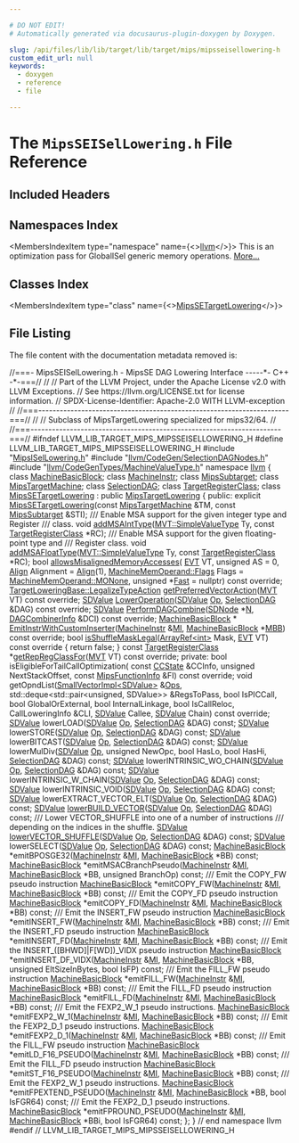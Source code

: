 ```yaml
---

# DO NOT EDIT!
# Automatically generated via docusaurus-plugin-doxygen by Doxygen.

slug: /api/files/lib/lib/target/lib/target/mips/mipsseisellowering-h
custom_edit_url: null
keywords:
  - doxygen
  - reference
  - file

---
```





# The `MipsSEISelLowering.h` File Reference

<DoxygenPage pluginConfig={pluginConfig}>



## Included Headers

<IncludesList>
<IncludesListItem
  filePath="MipsISelLowering.h"
  permalink="/docs/api/files/lib/lib/target/lib/target/mips/mipsisellowering-h"
  isLocal="true" />
<IncludesListItem
  filePath="llvm/CodeGen/SelectionDAGNodes.h"
  permalink="/docs/api/files/include/include/llvm/include/llvm/codegen/selectiondagnodes-h"
  isLocal="true" />
<IncludesListItem
  filePath="llvm/CodeGenTypes/MachineValueType.h"
  permalink="/docs/api/files/include/include/llvm/include/llvm/codegentypes/machinevaluetype-h"
  isLocal="true" />
</IncludesList>

## Namespaces Index

<MembersIndex>

<MembersIndexItem
  type="namespace"
  name={<><a href="/docs/api/namespaces/llvm">llvm</a></>}>
This is an optimization pass for GlobalISel generic memory operations. <a href="/docs/api/namespaces/llvm/#details">More...</a>
</MembersIndexItem>

</MembersIndex>

## Classes Index

<MembersIndex>

<MembersIndexItem
  type="class"
  name={<><a href="/docs/api/classes/llvm/mipssetargetlowering">MipsSETargetLowering</a></>}>
</MembersIndexItem>

</MembersIndex>


## File Listing

The file content with the documentation metadata removed is:

<ProgramListing>

<Link id="l00001" /><CodeLine lineNumber="1"><Highlight kind="comment">//===- MipsSEISelLowering.h - MipsSE DAG Lowering Interface -----&#42;- C++ -&#42;-===//</Highlight><Highlight kind="normal"></Highlight></CodeLine>
<Link id="l00002" /><CodeLine lineNumber="2"><Highlight kind="normal"></Highlight><Highlight kind="comment">//</Highlight><Highlight kind="normal"></Highlight></CodeLine>
<Link id="l00003" /><CodeLine lineNumber="3"><Highlight kind="normal"></Highlight><Highlight kind="comment">// Part of the LLVM Project, under the Apache License v2.0 with LLVM Exceptions.</Highlight><Highlight kind="normal"></Highlight></CodeLine>
<Link id="l00004" /><CodeLine lineNumber="4"><Highlight kind="normal"></Highlight><Highlight kind="comment">// See https://llvm.org/LICENSE.txt for license information.</Highlight><Highlight kind="normal"></Highlight></CodeLine>
<Link id="l00005" /><CodeLine lineNumber="5"><Highlight kind="normal"></Highlight><Highlight kind="comment">// SPDX-License-Identifier: Apache-2.0 WITH LLVM-exception</Highlight><Highlight kind="normal"></Highlight></CodeLine>
<Link id="l00006" /><CodeLine lineNumber="6"><Highlight kind="normal"></Highlight><Highlight kind="comment">//</Highlight><Highlight kind="normal"></Highlight></CodeLine>
<Link id="l00007" /><CodeLine lineNumber="7"><Highlight kind="normal"></Highlight><Highlight kind="comment">//===----------------------------------------------------------------------===//</Highlight><Highlight kind="normal"></Highlight></CodeLine>
<Link id="l00008" /><CodeLine lineNumber="8"><Highlight kind="normal"></Highlight><Highlight kind="comment">//</Highlight><Highlight kind="normal"></Highlight></CodeLine>
<Link id="l00009" /><CodeLine lineNumber="9"><Highlight kind="normal"></Highlight><Highlight kind="comment">// Subclass of MipsTargetLowering specialized for mips32/64.</Highlight><Highlight kind="normal"></Highlight></CodeLine>
<Link id="l00010" /><CodeLine lineNumber="10"><Highlight kind="normal"></Highlight><Highlight kind="comment">//</Highlight><Highlight kind="normal"></Highlight></CodeLine>
<Link id="l00011" /><CodeLine lineNumber="11"><Highlight kind="normal"></Highlight><Highlight kind="comment">//===----------------------------------------------------------------------===//</Highlight><Highlight kind="normal"></Highlight></CodeLine>
<Link id="l00012" /><CodeLine lineNumber="12"><Highlight kind="normal"></Highlight></CodeLine>
<Link id="l00013" /><CodeLine lineNumber="13"><Highlight kind="normal"></Highlight><Highlight kind="preprocessor">#ifndef LLVM&#95;LIB&#95;TARGET&#95;MIPS&#95;MIPSSEISELLOWERING&#95;H</Highlight><Highlight kind="normal"></Highlight></CodeLine>
<Link id="l00014" /><CodeLine lineNumber="14"><Highlight kind="normal"></Highlight><Highlight kind="preprocessor">#define LLVM&#95;LIB&#95;TARGET&#95;MIPS&#95;MIPSSEISELLOWERING&#95;H</Highlight><Highlight kind="normal"></Highlight></CodeLine>
<Link id="l00015" /><CodeLine lineNumber="15"><Highlight kind="normal"></Highlight></CodeLine>
<Link id="l00016" /><CodeLine lineNumber="16"><Highlight kind="normal"></Highlight><Highlight kind="preprocessor">#include &quot;<a href="/docs/api/files/lib/lib/target/lib/target/mips/mipsisellowering-h">MipsISelLowering.h</a>&quot;</Highlight><Highlight kind="normal"></Highlight></CodeLine>
<Link id="l00017" /><CodeLine lineNumber="17"><Highlight kind="normal"></Highlight><Highlight kind="preprocessor">#include &quot;<a href="/docs/api/files/include/include/llvm/include/llvm/codegen/selectiondagnodes-h">llvm/CodeGen/SelectionDAGNodes.h</a>&quot;</Highlight><Highlight kind="normal"></Highlight></CodeLine>
<Link id="l00018" /><CodeLine lineNumber="18"><Highlight kind="normal"></Highlight><Highlight kind="preprocessor">#include &quot;<a href="/docs/api/files/include/include/llvm/include/llvm/codegentypes/machinevaluetype-h">llvm/CodeGenTypes/MachineValueType.h</a>&quot;</Highlight><Highlight kind="normal"></Highlight></CodeLine>
<Link id="l00019" /><CodeLine lineNumber="19"><Highlight kind="normal"></Highlight></CodeLine>
<Link id="l00020" /><CodeLine lineNumber="20"><Highlight kind="normal"></Highlight><Highlight kind="keyword">namespace </Highlight><Highlight kind="normal"><a href="/docs/api/namespaces/llvm">llvm</a> &#123;</Highlight></CodeLine>
<Link id="l00021" /><CodeLine lineNumber="21"><Highlight kind="normal"></Highlight></CodeLine>
<Link id="l00022" /><CodeLine lineNumber="22"><Highlight kind="normal"></Highlight><Highlight kind="keyword">class </Highlight><Highlight kind="normal"><a href="/docs/api/classes/llvm/machinebasicblock">MachineBasicBlock</a>;</Highlight></CodeLine>
<Link id="l00023" /><CodeLine lineNumber="23"><Highlight kind="normal"></Highlight><Highlight kind="keyword">class </Highlight><Highlight kind="normal"><a href="/docs/api/classes/llvm/machineinstr">MachineInstr</a>;</Highlight></CodeLine>
<Link id="l00024" /><CodeLine lineNumber="24"><Highlight kind="normal"></Highlight><Highlight kind="keyword">class </Highlight><Highlight kind="normal"><a href="/docs/api/classes/llvm/mipssubtarget">MipsSubtarget</a>;</Highlight></CodeLine>
<Link id="l00025" /><CodeLine lineNumber="25"><Highlight kind="normal"></Highlight><Highlight kind="keyword">class </Highlight><Highlight kind="normal"><a href="/docs/api/classes/llvm/mipstargetmachine">MipsTargetMachine</a>;</Highlight></CodeLine>
<Link id="l00026" /><CodeLine lineNumber="26"><Highlight kind="normal"></Highlight><Highlight kind="keyword">class </Highlight><Highlight kind="normal"><a href="/docs/api/classes/llvm/selectiondag">SelectionDAG</a>;</Highlight></CodeLine>
<Link id="l00027" /><CodeLine lineNumber="27"><Highlight kind="normal"></Highlight><Highlight kind="keyword">class </Highlight><Highlight kind="normal"><a href="/docs/api/classes/llvm/targetregisterclass">TargetRegisterClass</a>;</Highlight></CodeLine>
<Link id="l00028" /><CodeLine lineNumber="28"><Highlight kind="normal"></Highlight></CodeLine>
<Link id="l00029" /><CodeLine lineNumber="29" lineLink="/docs/api/classes/llvm/mipssetargetlowering"><Highlight kind="normal">  </Highlight><Highlight kind="keyword">class </Highlight><Highlight kind="normal"><a href="/docs/api/classes/llvm/mipssetargetlowering/#ae4a45998b3e29ffba3a1281d59f5fd44">MipsSETargetLowering</a> : </Highlight><Highlight kind="keyword">public</Highlight><Highlight kind="normal"> <a href="/docs/api/classes/llvm/mipstargetlowering/#a4baae7363a2379cc1714f47c6f0404aa">MipsTargetLowering</a>  &#123;</Highlight></CodeLine>
<Link id="l00030" /><CodeLine lineNumber="30"><Highlight kind="normal">  </Highlight><Highlight kind="keyword">public</Highlight><Highlight kind="normal">:</Highlight></CodeLine>
<Link id="l00031" /><CodeLine lineNumber="31"><Highlight kind="normal">    </Highlight><Highlight kind="keyword">explicit</Highlight><Highlight kind="normal"> <a href="/docs/api/classes/llvm/mipssetargetlowering/#ae4a45998b3e29ffba3a1281d59f5fd44">MipsSETargetLowering</a>(</Highlight><Highlight kind="keyword">const</Highlight><Highlight kind="normal"> <a href="/docs/api/classes/llvm/mipstargetmachine">MipsTargetMachine</a> &amp;TM,</Highlight></CodeLine>
<Link id="l00032" /><CodeLine lineNumber="32"><Highlight kind="normal">                                  </Highlight><Highlight kind="keyword">const</Highlight><Highlight kind="normal"> <a href="/docs/api/classes/llvm/mipssubtarget">MipsSubtarget</a> &amp;STI);</Highlight></CodeLine>
<Link id="l00033" /><CodeLine lineNumber="33"><Highlight kind="normal"></Highlight><Highlight kind="comment"></Highlight></CodeLine>
<Link id="l00034" /><CodeLine lineNumber="34"><Highlight kind="comment">    /// Enable MSA support for the given integer type and Register</Highlight></CodeLine>
<Link id="l00035" /><CodeLine lineNumber="35"><Highlight kind="comment">    /// class.</Highlight><Highlight kind="normal"></Highlight></CodeLine>
<Link id="l00036" /><CodeLine lineNumber="36"><Highlight kind="normal">    </Highlight><Highlight kind="keywordtype">void</Highlight><Highlight kind="normal"> <a href="/docs/api/classes/llvm/mipssetargetlowering/#a5ba3eb88ab4bdfd93254ac0409c8a670">addMSAIntType</a>(<a href="/docs/api/classes/llvm/mvt/#a184043a6ab3a9922618b34117003e64d">MVT::SimpleValueType</a> Ty, </Highlight><Highlight kind="keyword">const</Highlight><Highlight kind="normal"> <a href="/docs/api/classes/llvm/targetregisterclass">TargetRegisterClass</a> &#42;RC);</Highlight></CodeLine>
<Link id="l00037" /><CodeLine lineNumber="37"><Highlight kind="normal"></Highlight><Highlight kind="comment"></Highlight></CodeLine>
<Link id="l00038" /><CodeLine lineNumber="38"><Highlight kind="comment">    /// Enable MSA support for the given floating-point type and</Highlight></CodeLine>
<Link id="l00039" /><CodeLine lineNumber="39"><Highlight kind="comment">    /// Register class.</Highlight><Highlight kind="normal"></Highlight></CodeLine>
<Link id="l00040" /><CodeLine lineNumber="40"><Highlight kind="normal">    </Highlight><Highlight kind="keywordtype">void</Highlight><Highlight kind="normal"> <a href="/docs/api/classes/llvm/mipssetargetlowering/#a55f86d5b3a2b0199ffc49673883415a0">addMSAFloatType</a>(<a href="/docs/api/classes/llvm/mvt/#a184043a6ab3a9922618b34117003e64d">MVT::SimpleValueType</a> Ty,</Highlight></CodeLine>
<Link id="l00041" /><CodeLine lineNumber="41"><Highlight kind="normal">                         </Highlight><Highlight kind="keyword">const</Highlight><Highlight kind="normal"> <a href="/docs/api/classes/llvm/targetregisterclass">TargetRegisterClass</a> &#42;RC);</Highlight></CodeLine>
<Link id="l00042" /><CodeLine lineNumber="42"><Highlight kind="normal"></Highlight></CodeLine>
<Link id="l00043" /><CodeLine lineNumber="43"><Highlight kind="normal">    </Highlight><Highlight kind="keywordtype">bool</Highlight><Highlight kind="normal"> <a href="/docs/api/classes/llvm/mipssetargetlowering/#abe5fd0b5b59ac087ea3e1d91a4602766">allowsMisalignedMemoryAccesses</a>(</Highlight></CodeLine>
<Link id="l00044" /><CodeLine lineNumber="44"><Highlight kind="normal">        <a href="/docs/api/structs/llvm/evt">EVT</a> VT, </Highlight><Highlight kind="keywordtype">unsigned</Highlight><Highlight kind="normal"> AS = 0, <a href="/docs/api/structs/llvm/align">Align</a> Alignment = <a href="/docs/api/structs/llvm/align">Align</a>(1),</Highlight></CodeLine>
<Link id="l00045" /><CodeLine lineNumber="45"><Highlight kind="normal">        <a href="/docs/api/classes/llvm/machinememoperand/#aaa2020e47e35179234b9ea27d555b2dd">MachineMemOperand::Flags</a> Flags = <a href="/docs/api/classes/llvm/machinememoperand/#aaa2020e47e35179234b9ea27d555b2ddac2989bebe46c9b9fcb7a92e5ade8dde6">MachineMemOperand::MONone</a>,</Highlight></CodeLine>
<Link id="l00046" /><CodeLine lineNumber="46"><Highlight kind="normal">        </Highlight><Highlight kind="keywordtype">unsigned</Highlight><Highlight kind="normal"> &#42;<a href="/docs/api/namespaces/llvm/callingconv/#ac6aa1387c4375260e2468eb5a77fdb4cabc8e2ee40a84687a9e12fd08784b87ba">Fast</a> = </Highlight><Highlight kind="keyword">nullptr</Highlight><Highlight kind="normal">) </Highlight><Highlight kind="keyword">const override</Highlight><Highlight kind="normal">;</Highlight></CodeLine>
<Link id="l00047" /><CodeLine lineNumber="47"><Highlight kind="normal"></Highlight></CodeLine>
<Link id="l00048" /><CodeLine lineNumber="48"><Highlight kind="normal">    <a href="/docs/api/classes/llvm/targetloweringbase/#a35dc101b509721ffbfb58aba316de681">TargetLoweringBase::LegalizeTypeAction</a></Highlight></CodeLine>
<Link id="l00049" /><CodeLine lineNumber="49"><Highlight kind="normal">    <a href="/docs/api/classes/llvm/mipssetargetlowering/#a2768a2917e9623212c20ea1a2888b69d">getPreferredVectorAction</a>(<a href="/docs/api/classes/llvm/mvt">MVT</a> VT) </Highlight><Highlight kind="keyword">const override</Highlight><Highlight kind="normal">;</Highlight></CodeLine>
<Link id="l00050" /><CodeLine lineNumber="50"><Highlight kind="normal"></Highlight></CodeLine>
<Link id="l00051" /><CodeLine lineNumber="51"><Highlight kind="normal">    <a href="/docs/api/classes/llvm/sdvalue">SDValue</a> <a href="/docs/api/classes/llvm/mipssetargetlowering/#acd35968c6214497c6865b65b151a2e5b">LowerOperation</a>(<a href="/docs/api/classes/llvm/sdvalue">SDValue</a> <a href="/docs/api/namespaces/llvm/#ab471937b9a227e70c7fe8bd9604014d6">Op</a>, <a href="/docs/api/classes/llvm/selectiondag">SelectionDAG</a> &amp;DAG) </Highlight><Highlight kind="keyword">const override</Highlight><Highlight kind="normal">;</Highlight></CodeLine>
<Link id="l00052" /><CodeLine lineNumber="52"><Highlight kind="normal"></Highlight></CodeLine>
<Link id="l00053" /><CodeLine lineNumber="53"><Highlight kind="normal">    <a href="/docs/api/classes/llvm/sdvalue">SDValue</a> <a href="/docs/api/classes/llvm/mipssetargetlowering/#a23c69653370af251e721680e01303967">PerformDAGCombine</a>(<a href="/docs/api/classes/llvm/sdnode">SDNode</a> &#42;<a href="/docs/api/files/lib/lib/support/regcomp-c/#a0240ac851181b84ac374872dc5434ee4">N</a>, <a href="/docs/api/structs/llvm/targetlowering/dagcombinerinfo">DAGCombinerInfo</a> &amp;DCI) </Highlight><Highlight kind="keyword">const override</Highlight><Highlight kind="normal">;</Highlight></CodeLine>
<Link id="l00054" /><CodeLine lineNumber="54"><Highlight kind="normal"></Highlight></CodeLine>
<Link id="l00055" /><CodeLine lineNumber="55"><Highlight kind="normal">    <a href="/docs/api/classes/llvm/machinebasicblock">MachineBasicBlock</a> &#42;</Highlight></CodeLine>
<Link id="l00056" /><CodeLine lineNumber="56"><Highlight kind="normal">    <a href="/docs/api/classes/llvm/mipssetargetlowering/#a9c7cbca89501bcb4073c6f41f38afeeb">EmitInstrWithCustomInserter</a>(<a href="/docs/api/classes/llvm/machineinstr">MachineInstr</a> &amp;<a href="/docs/api/files/lib/lib/codegen/lib/codegen/globalisel/irtranslator-cpp/#abe44dfdea65b4f7e11e0a608ab708b76">MI</a>,</Highlight></CodeLine>
<Link id="l00057" /><CodeLine lineNumber="57"><Highlight kind="normal">                                <a href="/docs/api/classes/llvm/machinebasicblock">MachineBasicBlock</a> &#42;<a href="/docs/api/files/lib/lib/target/lib/target/arm/armslshardening-cpp/#a5958512eae2979bd2eb383977996a600">MBB</a>) </Highlight><Highlight kind="keyword">const override</Highlight><Highlight kind="normal">;</Highlight></CodeLine>
<Link id="l00058" /><CodeLine lineNumber="58"><Highlight kind="normal"></Highlight></CodeLine>
<Link id="l00059" /><CodeLine lineNumber="59" lineLink="/docs/api/classes/llvm/mipssetargetlowering/#a314432b55c10c8257c3135291a39f2f4"><Highlight kind="normal">    </Highlight><Highlight kind="keywordtype">bool</Highlight><Highlight kind="normal"> <a href="/docs/api/classes/llvm/mipssetargetlowering/#a314432b55c10c8257c3135291a39f2f4">isShuffleMaskLegal</a>(<a href="/docs/api/classes/llvm/arrayref">ArrayRef&lt;int&gt;</a> Mask, <a href="/docs/api/structs/llvm/evt">EVT</a> VT)</Highlight><Highlight kind="keyword"> const override </Highlight><Highlight kind="normal">&#123;</Highlight></CodeLine>
<Link id="l00060" /><CodeLine lineNumber="60"><Highlight kind="normal">      </Highlight><Highlight kind="keywordflow">return</Highlight><Highlight kind="normal"> </Highlight><Highlight kind="keyword">false</Highlight><Highlight kind="normal">;</Highlight></CodeLine>
<Link id="l00061" /><CodeLine lineNumber="61"><Highlight kind="normal">    &#125;</Highlight></CodeLine>
<Link id="l00062" /><CodeLine lineNumber="62"><Highlight kind="normal"></Highlight></CodeLine>
<Link id="l00063" /><CodeLine lineNumber="63"><Highlight kind="normal">    </Highlight><Highlight kind="keyword">const</Highlight><Highlight kind="normal"> <a href="/docs/api/classes/llvm/targetregisterclass">TargetRegisterClass</a> &#42;<a href="/docs/api/classes/llvm/mipssetargetlowering/#ab172c1a0e52cc32af5d786bcafa276b9">getRepRegClassFor</a>(<a href="/docs/api/classes/llvm/mvt">MVT</a> VT) </Highlight><Highlight kind="keyword">const override</Highlight><Highlight kind="normal">;</Highlight></CodeLine>
<Link id="l00064" /><CodeLine lineNumber="64"><Highlight kind="normal"></Highlight></CodeLine>
<Link id="l00065" /><CodeLine lineNumber="65"><Highlight kind="normal">  </Highlight><Highlight kind="keyword">private</Highlight><Highlight kind="normal">:</Highlight></CodeLine>
<Link id="l00066" /><CodeLine lineNumber="66"><Highlight kind="normal">    </Highlight><Highlight kind="keywordtype">bool</Highlight><Highlight kind="normal"> isEligibleForTailCallOptimization(</Highlight></CodeLine>
<Link id="l00067" /><CodeLine lineNumber="67"><Highlight kind="normal">        </Highlight><Highlight kind="keyword">const</Highlight><Highlight kind="normal"> <a href="/docs/api/classes/llvm/ccstate">CCState</a> &amp;CCInfo, </Highlight><Highlight kind="keywordtype">unsigned</Highlight><Highlight kind="normal"> NextStackOffset,</Highlight></CodeLine>
<Link id="l00068" /><CodeLine lineNumber="68"><Highlight kind="normal">        </Highlight><Highlight kind="keyword">const</Highlight><Highlight kind="normal"> <a href="/docs/api/classes/llvm/mipsfunctioninfo">MipsFunctionInfo</a> &amp;FI) </Highlight><Highlight kind="keyword">const override</Highlight><Highlight kind="normal">;</Highlight></CodeLine>
<Link id="l00069" /><CodeLine lineNumber="69"><Highlight kind="normal"></Highlight></CodeLine>
<Link id="l00070" /><CodeLine lineNumber="70"><Highlight kind="normal">    </Highlight><Highlight kind="keywordtype">void</Highlight><Highlight kind="normal"></Highlight></CodeLine>
<Link id="l00071" /><CodeLine lineNumber="71"><Highlight kind="normal">    getOpndList(<a href="/docs/api/classes/llvm/smallvectorimpl">SmallVectorImpl&lt;SDValue&gt;</a> &amp;<a href="/docs/api/files/include/include/llvm/include/llvm/demangle/itaniumdemangle-h/#a926d7ce2143863b7a2afda0fca4d2b65">Ops</a>,</Highlight></CodeLine>
<Link id="l00072" /><CodeLine lineNumber="72"><Highlight kind="normal">                std::deque&lt;std::pair&lt;unsigned, SDValue&gt;&gt; &amp;RegsToPass,</Highlight></CodeLine>
<Link id="l00073" /><CodeLine lineNumber="73"><Highlight kind="normal">                </Highlight><Highlight kind="keywordtype">bool</Highlight><Highlight kind="normal"> IsPICCall, </Highlight><Highlight kind="keywordtype">bool</Highlight><Highlight kind="normal"> GlobalOrExternal, </Highlight><Highlight kind="keywordtype">bool</Highlight><Highlight kind="normal"> InternalLinkage,</Highlight></CodeLine>
<Link id="l00074" /><CodeLine lineNumber="74"><Highlight kind="normal">                </Highlight><Highlight kind="keywordtype">bool</Highlight><Highlight kind="normal"> IsCallReloc, CallLoweringInfo &amp;CLI, <a href="/docs/api/classes/llvm/sdvalue">SDValue</a> Callee,</Highlight></CodeLine>
<Link id="l00075" /><CodeLine lineNumber="75"><Highlight kind="normal">                <a href="/docs/api/classes/llvm/sdvalue">SDValue</a> Chain) </Highlight><Highlight kind="keyword">const override</Highlight><Highlight kind="normal">;</Highlight></CodeLine>
<Link id="l00076" /><CodeLine lineNumber="76"><Highlight kind="normal"></Highlight></CodeLine>
<Link id="l00077" /><CodeLine lineNumber="77"><Highlight kind="normal">    <a href="/docs/api/classes/llvm/sdvalue">SDValue</a> lowerLOAD(<a href="/docs/api/classes/llvm/sdvalue">SDValue</a> <a href="/docs/api/namespaces/llvm/#ab471937b9a227e70c7fe8bd9604014d6">Op</a>, <a href="/docs/api/classes/llvm/selectiondag">SelectionDAG</a> &amp;DAG) </Highlight><Highlight kind="keyword">const</Highlight><Highlight kind="normal">;</Highlight></CodeLine>
<Link id="l00078" /><CodeLine lineNumber="78"><Highlight kind="normal">    <a href="/docs/api/classes/llvm/sdvalue">SDValue</a> lowerSTORE(<a href="/docs/api/classes/llvm/sdvalue">SDValue</a> <a href="/docs/api/namespaces/llvm/#ab471937b9a227e70c7fe8bd9604014d6">Op</a>, <a href="/docs/api/classes/llvm/selectiondag">SelectionDAG</a> &amp;DAG) </Highlight><Highlight kind="keyword">const</Highlight><Highlight kind="normal">;</Highlight></CodeLine>
<Link id="l00079" /><CodeLine lineNumber="79"><Highlight kind="normal">    <a href="/docs/api/classes/llvm/sdvalue">SDValue</a> lowerBITCAST(<a href="/docs/api/classes/llvm/sdvalue">SDValue</a> <a href="/docs/api/namespaces/llvm/#ab471937b9a227e70c7fe8bd9604014d6">Op</a>, <a href="/docs/api/classes/llvm/selectiondag">SelectionDAG</a> &amp;DAG) </Highlight><Highlight kind="keyword">const</Highlight><Highlight kind="normal">;</Highlight></CodeLine>
<Link id="l00080" /><CodeLine lineNumber="80"><Highlight kind="normal"></Highlight></CodeLine>
<Link id="l00081" /><CodeLine lineNumber="81"><Highlight kind="normal">    <a href="/docs/api/classes/llvm/sdvalue">SDValue</a> lowerMulDiv(<a href="/docs/api/classes/llvm/sdvalue">SDValue</a> <a href="/docs/api/namespaces/llvm/#ab471937b9a227e70c7fe8bd9604014d6">Op</a>, </Highlight><Highlight kind="keywordtype">unsigned</Highlight><Highlight kind="normal"> NewOpc, </Highlight><Highlight kind="keywordtype">bool</Highlight><Highlight kind="normal"> HasLo, </Highlight><Highlight kind="keywordtype">bool</Highlight><Highlight kind="normal"> HasHi,</Highlight></CodeLine>
<Link id="l00082" /><CodeLine lineNumber="82"><Highlight kind="normal">                        <a href="/docs/api/classes/llvm/selectiondag">SelectionDAG</a> &amp;DAG) </Highlight><Highlight kind="keyword">const</Highlight><Highlight kind="normal">;</Highlight></CodeLine>
<Link id="l00083" /><CodeLine lineNumber="83"><Highlight kind="normal"></Highlight></CodeLine>
<Link id="l00084" /><CodeLine lineNumber="84"><Highlight kind="normal">    <a href="/docs/api/classes/llvm/sdvalue">SDValue</a> lowerINTRINSIC&#95;WO&#95;CHAIN(<a href="/docs/api/classes/llvm/sdvalue">SDValue</a> <a href="/docs/api/namespaces/llvm/#ab471937b9a227e70c7fe8bd9604014d6">Op</a>, <a href="/docs/api/classes/llvm/selectiondag">SelectionDAG</a> &amp;DAG) </Highlight><Highlight kind="keyword">const</Highlight><Highlight kind="normal">;</Highlight></CodeLine>
<Link id="l00085" /><CodeLine lineNumber="85"><Highlight kind="normal">    <a href="/docs/api/classes/llvm/sdvalue">SDValue</a> lowerINTRINSIC&#95;W&#95;CHAIN(<a href="/docs/api/classes/llvm/sdvalue">SDValue</a> <a href="/docs/api/namespaces/llvm/#ab471937b9a227e70c7fe8bd9604014d6">Op</a>, <a href="/docs/api/classes/llvm/selectiondag">SelectionDAG</a> &amp;DAG) </Highlight><Highlight kind="keyword">const</Highlight><Highlight kind="normal">;</Highlight></CodeLine>
<Link id="l00086" /><CodeLine lineNumber="86"><Highlight kind="normal">    <a href="/docs/api/classes/llvm/sdvalue">SDValue</a> lowerINTRINSIC&#95;VOID(<a href="/docs/api/classes/llvm/sdvalue">SDValue</a> <a href="/docs/api/namespaces/llvm/#ab471937b9a227e70c7fe8bd9604014d6">Op</a>, <a href="/docs/api/classes/llvm/selectiondag">SelectionDAG</a> &amp;DAG) </Highlight><Highlight kind="keyword">const</Highlight><Highlight kind="normal">;</Highlight></CodeLine>
<Link id="l00087" /><CodeLine lineNumber="87"><Highlight kind="normal">    <a href="/docs/api/classes/llvm/sdvalue">SDValue</a> lowerEXTRACT&#95;VECTOR&#95;ELT(<a href="/docs/api/classes/llvm/sdvalue">SDValue</a> <a href="/docs/api/namespaces/llvm/#ab471937b9a227e70c7fe8bd9604014d6">Op</a>, <a href="/docs/api/classes/llvm/selectiondag">SelectionDAG</a> &amp;DAG) </Highlight><Highlight kind="keyword">const</Highlight><Highlight kind="normal">;</Highlight></CodeLine>
<Link id="l00088" /><CodeLine lineNumber="88"><Highlight kind="normal">    <a href="/docs/api/classes/llvm/sdvalue">SDValue</a> <a href="/docs/api/files/lib/lib/target/lib/target/riscv/riscvisellowering-cpp/#abce17120537283b4104f8e1a7cad02a2">lowerBUILD&#95;VECTOR</a>(<a href="/docs/api/classes/llvm/sdvalue">SDValue</a> <a href="/docs/api/namespaces/llvm/#ab471937b9a227e70c7fe8bd9604014d6">Op</a>, <a href="/docs/api/classes/llvm/selectiondag">SelectionDAG</a> &amp;DAG) </Highlight><Highlight kind="keyword">const</Highlight><Highlight kind="normal">;</Highlight><Highlight kind="comment"></Highlight></CodeLine>
<Link id="l00089" /><CodeLine lineNumber="89"><Highlight kind="comment">    /// Lower VECTOR&#95;SHUFFLE into one of a number of instructions</Highlight></CodeLine>
<Link id="l00090" /><CodeLine lineNumber="90"><Highlight kind="comment">    /// depending on the indices in the shuffle.</Highlight><Highlight kind="normal"></Highlight></CodeLine>
<Link id="l00091" /><CodeLine lineNumber="91"><Highlight kind="normal">    <a href="/docs/api/classes/llvm/sdvalue">SDValue</a> <a href="/docs/api/files/lib/lib/target/lib/target/riscv/riscvisellowering-cpp/#a04b59de220180462277a0d8d7f146b0e">lowerVECTOR&#95;SHUFFLE</a>(<a href="/docs/api/classes/llvm/sdvalue">SDValue</a> <a href="/docs/api/namespaces/llvm/#ab471937b9a227e70c7fe8bd9604014d6">Op</a>, <a href="/docs/api/classes/llvm/selectiondag">SelectionDAG</a> &amp;DAG) </Highlight><Highlight kind="keyword">const</Highlight><Highlight kind="normal">;</Highlight></CodeLine>
<Link id="l00092" /><CodeLine lineNumber="92"><Highlight kind="normal">    <a href="/docs/api/classes/llvm/sdvalue">SDValue</a> lowerSELECT(<a href="/docs/api/classes/llvm/sdvalue">SDValue</a> <a href="/docs/api/namespaces/llvm/#ab471937b9a227e70c7fe8bd9604014d6">Op</a>, <a href="/docs/api/classes/llvm/selectiondag">SelectionDAG</a> &amp;DAG) </Highlight><Highlight kind="keyword">const</Highlight><Highlight kind="normal">;</Highlight></CodeLine>
<Link id="l00093" /><CodeLine lineNumber="93"><Highlight kind="normal"></Highlight></CodeLine>
<Link id="l00094" /><CodeLine lineNumber="94"><Highlight kind="normal">    <a href="/docs/api/classes/llvm/machinebasicblock">MachineBasicBlock</a> &#42;emitBPOSGE32(<a href="/docs/api/classes/llvm/machineinstr">MachineInstr</a> &amp;<a href="/docs/api/files/lib/lib/codegen/lib/codegen/globalisel/irtranslator-cpp/#abe44dfdea65b4f7e11e0a608ab708b76">MI</a>,</Highlight></CodeLine>
<Link id="l00095" /><CodeLine lineNumber="95"><Highlight kind="normal">                                    <a href="/docs/api/classes/llvm/machinebasicblock">MachineBasicBlock</a> &#42;BB) </Highlight><Highlight kind="keyword">const</Highlight><Highlight kind="normal">;</Highlight></CodeLine>
<Link id="l00096" /><CodeLine lineNumber="96"><Highlight kind="normal">    <a href="/docs/api/classes/llvm/machinebasicblock">MachineBasicBlock</a> &#42;emitMSACBranchPseudo(<a href="/docs/api/classes/llvm/machineinstr">MachineInstr</a> &amp;<a href="/docs/api/files/lib/lib/codegen/lib/codegen/globalisel/irtranslator-cpp/#abe44dfdea65b4f7e11e0a608ab708b76">MI</a>,</Highlight></CodeLine>
<Link id="l00097" /><CodeLine lineNumber="97"><Highlight kind="normal">                                            <a href="/docs/api/classes/llvm/machinebasicblock">MachineBasicBlock</a> &#42;BB,</Highlight></CodeLine>
<Link id="l00098" /><CodeLine lineNumber="98"><Highlight kind="normal">                                            </Highlight><Highlight kind="keywordtype">unsigned</Highlight><Highlight kind="normal"> BranchOp) </Highlight><Highlight kind="keyword">const</Highlight><Highlight kind="normal">;</Highlight><Highlight kind="comment"></Highlight></CodeLine>
<Link id="l00099" /><CodeLine lineNumber="99"><Highlight kind="comment">    /// Emit the COPY&#95;FW pseudo instruction</Highlight><Highlight kind="normal"></Highlight></CodeLine>
<Link id="l00100" /><CodeLine lineNumber="100"><Highlight kind="normal">    <a href="/docs/api/classes/llvm/machinebasicblock">MachineBasicBlock</a> &#42;emitCOPY&#95;FW(<a href="/docs/api/classes/llvm/machineinstr">MachineInstr</a> &amp;<a href="/docs/api/files/lib/lib/codegen/lib/codegen/globalisel/irtranslator-cpp/#abe44dfdea65b4f7e11e0a608ab708b76">MI</a>,</Highlight></CodeLine>
<Link id="l00101" /><CodeLine lineNumber="101"><Highlight kind="normal">                                   <a href="/docs/api/classes/llvm/machinebasicblock">MachineBasicBlock</a> &#42;BB) </Highlight><Highlight kind="keyword">const</Highlight><Highlight kind="normal">;</Highlight><Highlight kind="comment"></Highlight></CodeLine>
<Link id="l00102" /><CodeLine lineNumber="102"><Highlight kind="comment">    /// Emit the COPY&#95;FD pseudo instruction</Highlight><Highlight kind="normal"></Highlight></CodeLine>
<Link id="l00103" /><CodeLine lineNumber="103"><Highlight kind="normal">    <a href="/docs/api/classes/llvm/machinebasicblock">MachineBasicBlock</a> &#42;emitCOPY&#95;FD(<a href="/docs/api/classes/llvm/machineinstr">MachineInstr</a> &amp;<a href="/docs/api/files/lib/lib/codegen/lib/codegen/globalisel/irtranslator-cpp/#abe44dfdea65b4f7e11e0a608ab708b76">MI</a>,</Highlight></CodeLine>
<Link id="l00104" /><CodeLine lineNumber="104"><Highlight kind="normal">                                   <a href="/docs/api/classes/llvm/machinebasicblock">MachineBasicBlock</a> &#42;BB) </Highlight><Highlight kind="keyword">const</Highlight><Highlight kind="normal">;</Highlight><Highlight kind="comment"></Highlight></CodeLine>
<Link id="l00105" /><CodeLine lineNumber="105"><Highlight kind="comment">    /// Emit the INSERT&#95;FW pseudo instruction</Highlight><Highlight kind="normal"></Highlight></CodeLine>
<Link id="l00106" /><CodeLine lineNumber="106"><Highlight kind="normal">    <a href="/docs/api/classes/llvm/machinebasicblock">MachineBasicBlock</a> &#42;emitINSERT&#95;FW(<a href="/docs/api/classes/llvm/machineinstr">MachineInstr</a> &amp;<a href="/docs/api/files/lib/lib/codegen/lib/codegen/globalisel/irtranslator-cpp/#abe44dfdea65b4f7e11e0a608ab708b76">MI</a>,</Highlight></CodeLine>
<Link id="l00107" /><CodeLine lineNumber="107"><Highlight kind="normal">                                     <a href="/docs/api/classes/llvm/machinebasicblock">MachineBasicBlock</a> &#42;BB) </Highlight><Highlight kind="keyword">const</Highlight><Highlight kind="normal">;</Highlight><Highlight kind="comment"></Highlight></CodeLine>
<Link id="l00108" /><CodeLine lineNumber="108"><Highlight kind="comment">    /// Emit the INSERT&#95;FD pseudo instruction</Highlight><Highlight kind="normal"></Highlight></CodeLine>
<Link id="l00109" /><CodeLine lineNumber="109"><Highlight kind="normal">    <a href="/docs/api/classes/llvm/machinebasicblock">MachineBasicBlock</a> &#42;emitINSERT&#95;FD(<a href="/docs/api/classes/llvm/machineinstr">MachineInstr</a> &amp;<a href="/docs/api/files/lib/lib/codegen/lib/codegen/globalisel/irtranslator-cpp/#abe44dfdea65b4f7e11e0a608ab708b76">MI</a>,</Highlight></CodeLine>
<Link id="l00110" /><CodeLine lineNumber="110"><Highlight kind="normal">                                     <a href="/docs/api/classes/llvm/machinebasicblock">MachineBasicBlock</a> &#42;BB) </Highlight><Highlight kind="keyword">const</Highlight><Highlight kind="normal">;</Highlight><Highlight kind="comment"></Highlight></CodeLine>
<Link id="l00111" /><CodeLine lineNumber="111"><Highlight kind="comment">    /// Emit the INSERT&#95;(&#91;BHWD&#93;|F&#91;WD&#93;)&#95;VIDX pseudo instruction</Highlight><Highlight kind="normal"></Highlight></CodeLine>
<Link id="l00112" /><CodeLine lineNumber="112"><Highlight kind="normal">    <a href="/docs/api/classes/llvm/machinebasicblock">MachineBasicBlock</a> &#42;emitINSERT&#95;DF&#95;VIDX(<a href="/docs/api/classes/llvm/machineinstr">MachineInstr</a> &amp;<a href="/docs/api/files/lib/lib/codegen/lib/codegen/globalisel/irtranslator-cpp/#abe44dfdea65b4f7e11e0a608ab708b76">MI</a>,</Highlight></CodeLine>
<Link id="l00113" /><CodeLine lineNumber="113"><Highlight kind="normal">                                          <a href="/docs/api/classes/llvm/machinebasicblock">MachineBasicBlock</a> &#42;BB,</Highlight></CodeLine>
<Link id="l00114" /><CodeLine lineNumber="114"><Highlight kind="normal">                                          </Highlight><Highlight kind="keywordtype">unsigned</Highlight><Highlight kind="normal"> EltSizeInBytes,</Highlight></CodeLine>
<Link id="l00115" /><CodeLine lineNumber="115"><Highlight kind="normal">                                          </Highlight><Highlight kind="keywordtype">bool</Highlight><Highlight kind="normal"> IsFP) </Highlight><Highlight kind="keyword">const</Highlight><Highlight kind="normal">;</Highlight><Highlight kind="comment"></Highlight></CodeLine>
<Link id="l00116" /><CodeLine lineNumber="116"><Highlight kind="comment">    /// Emit the FILL&#95;FW pseudo instruction</Highlight><Highlight kind="normal"></Highlight></CodeLine>
<Link id="l00117" /><CodeLine lineNumber="117"><Highlight kind="normal">    <a href="/docs/api/classes/llvm/machinebasicblock">MachineBasicBlock</a> &#42;emitFILL&#95;FW(<a href="/docs/api/classes/llvm/machineinstr">MachineInstr</a> &amp;<a href="/docs/api/files/lib/lib/codegen/lib/codegen/globalisel/irtranslator-cpp/#abe44dfdea65b4f7e11e0a608ab708b76">MI</a>,</Highlight></CodeLine>
<Link id="l00118" /><CodeLine lineNumber="118"><Highlight kind="normal">                                   <a href="/docs/api/classes/llvm/machinebasicblock">MachineBasicBlock</a> &#42;BB) </Highlight><Highlight kind="keyword">const</Highlight><Highlight kind="normal">;</Highlight><Highlight kind="comment"></Highlight></CodeLine>
<Link id="l00119" /><CodeLine lineNumber="119"><Highlight kind="comment">    /// Emit the FILL&#95;FD pseudo instruction</Highlight><Highlight kind="normal"></Highlight></CodeLine>
<Link id="l00120" /><CodeLine lineNumber="120"><Highlight kind="normal">    <a href="/docs/api/classes/llvm/machinebasicblock">MachineBasicBlock</a> &#42;emitFILL&#95;FD(<a href="/docs/api/classes/llvm/machineinstr">MachineInstr</a> &amp;<a href="/docs/api/files/lib/lib/codegen/lib/codegen/globalisel/irtranslator-cpp/#abe44dfdea65b4f7e11e0a608ab708b76">MI</a>,</Highlight></CodeLine>
<Link id="l00121" /><CodeLine lineNumber="121"><Highlight kind="normal">                                   <a href="/docs/api/classes/llvm/machinebasicblock">MachineBasicBlock</a> &#42;BB) </Highlight><Highlight kind="keyword">const</Highlight><Highlight kind="normal">;</Highlight><Highlight kind="comment"></Highlight></CodeLine>
<Link id="l00122" /><CodeLine lineNumber="122"><Highlight kind="comment">    /// Emit the FEXP2&#95;W&#95;1 pseudo instructions.</Highlight><Highlight kind="normal"></Highlight></CodeLine>
<Link id="l00123" /><CodeLine lineNumber="123"><Highlight kind="normal">    <a href="/docs/api/classes/llvm/machinebasicblock">MachineBasicBlock</a> &#42;emitFEXP2&#95;W&#95;1(<a href="/docs/api/classes/llvm/machineinstr">MachineInstr</a> &amp;<a href="/docs/api/files/lib/lib/codegen/lib/codegen/globalisel/irtranslator-cpp/#abe44dfdea65b4f7e11e0a608ab708b76">MI</a>,</Highlight></CodeLine>
<Link id="l00124" /><CodeLine lineNumber="124"><Highlight kind="normal">                                     <a href="/docs/api/classes/llvm/machinebasicblock">MachineBasicBlock</a> &#42;BB) </Highlight><Highlight kind="keyword">const</Highlight><Highlight kind="normal">;</Highlight><Highlight kind="comment"></Highlight></CodeLine>
<Link id="l00125" /><CodeLine lineNumber="125"><Highlight kind="comment">    /// Emit the FEXP2&#95;D&#95;1 pseudo instructions.</Highlight><Highlight kind="normal"></Highlight></CodeLine>
<Link id="l00126" /><CodeLine lineNumber="126"><Highlight kind="normal">    <a href="/docs/api/classes/llvm/machinebasicblock">MachineBasicBlock</a> &#42;emitFEXP2&#95;D&#95;1(<a href="/docs/api/classes/llvm/machineinstr">MachineInstr</a> &amp;<a href="/docs/api/files/lib/lib/codegen/lib/codegen/globalisel/irtranslator-cpp/#abe44dfdea65b4f7e11e0a608ab708b76">MI</a>,</Highlight></CodeLine>
<Link id="l00127" /><CodeLine lineNumber="127"><Highlight kind="normal">                                     <a href="/docs/api/classes/llvm/machinebasicblock">MachineBasicBlock</a> &#42;BB) </Highlight><Highlight kind="keyword">const</Highlight><Highlight kind="normal">;</Highlight><Highlight kind="comment"></Highlight></CodeLine>
<Link id="l00128" /><CodeLine lineNumber="128"><Highlight kind="comment">    /// Emit the FILL&#95;FW pseudo instruction</Highlight><Highlight kind="normal"></Highlight></CodeLine>
<Link id="l00129" /><CodeLine lineNumber="129"><Highlight kind="normal">    <a href="/docs/api/classes/llvm/machinebasicblock">MachineBasicBlock</a> &#42;emitLD&#95;F16&#95;PSEUDO(<a href="/docs/api/classes/llvm/machineinstr">MachineInstr</a> &amp;<a href="/docs/api/files/lib/lib/codegen/lib/codegen/globalisel/irtranslator-cpp/#abe44dfdea65b4f7e11e0a608ab708b76">MI</a>,</Highlight></CodeLine>
<Link id="l00130" /><CodeLine lineNumber="130"><Highlight kind="normal">                                   <a href="/docs/api/classes/llvm/machinebasicblock">MachineBasicBlock</a> &#42;BB) </Highlight><Highlight kind="keyword">const</Highlight><Highlight kind="normal">;</Highlight><Highlight kind="comment"></Highlight></CodeLine>
<Link id="l00131" /><CodeLine lineNumber="131"><Highlight kind="comment">    /// Emit the FILL&#95;FD pseudo instruction</Highlight><Highlight kind="normal"></Highlight></CodeLine>
<Link id="l00132" /><CodeLine lineNumber="132"><Highlight kind="normal">    <a href="/docs/api/classes/llvm/machinebasicblock">MachineBasicBlock</a> &#42;emitST&#95;F16&#95;PSEUDO(<a href="/docs/api/classes/llvm/machineinstr">MachineInstr</a> &amp;<a href="/docs/api/files/lib/lib/codegen/lib/codegen/globalisel/irtranslator-cpp/#abe44dfdea65b4f7e11e0a608ab708b76">MI</a>,</Highlight></CodeLine>
<Link id="l00133" /><CodeLine lineNumber="133"><Highlight kind="normal">                                   <a href="/docs/api/classes/llvm/machinebasicblock">MachineBasicBlock</a> &#42;BB) </Highlight><Highlight kind="keyword">const</Highlight><Highlight kind="normal">;</Highlight><Highlight kind="comment"></Highlight></CodeLine>
<Link id="l00134" /><CodeLine lineNumber="134"><Highlight kind="comment">    /// Emit the FEXP2&#95;W&#95;1 pseudo instructions.</Highlight><Highlight kind="normal"></Highlight></CodeLine>
<Link id="l00135" /><CodeLine lineNumber="135"><Highlight kind="normal">    <a href="/docs/api/classes/llvm/machinebasicblock">MachineBasicBlock</a> &#42;emitFPEXTEND&#95;PSEUDO(<a href="/docs/api/classes/llvm/machineinstr">MachineInstr</a> &amp;<a href="/docs/api/files/lib/lib/codegen/lib/codegen/globalisel/irtranslator-cpp/#abe44dfdea65b4f7e11e0a608ab708b76">MI</a>,</Highlight></CodeLine>
<Link id="l00136" /><CodeLine lineNumber="136"><Highlight kind="normal">                                           <a href="/docs/api/classes/llvm/machinebasicblock">MachineBasicBlock</a> &#42;BB,</Highlight></CodeLine>
<Link id="l00137" /><CodeLine lineNumber="137"><Highlight kind="normal">                                           </Highlight><Highlight kind="keywordtype">bool</Highlight><Highlight kind="normal"> IsFGR64) </Highlight><Highlight kind="keyword">const</Highlight><Highlight kind="normal">;</Highlight><Highlight kind="comment"></Highlight></CodeLine>
<Link id="l00138" /><CodeLine lineNumber="138"><Highlight kind="comment">    /// Emit the FEXP2&#95;D&#95;1 pseudo instructions.</Highlight><Highlight kind="normal"></Highlight></CodeLine>
<Link id="l00139" /><CodeLine lineNumber="139"><Highlight kind="normal">    <a href="/docs/api/classes/llvm/machinebasicblock">MachineBasicBlock</a> &#42;emitFPROUND&#95;PSEUDO(<a href="/docs/api/classes/llvm/machineinstr">MachineInstr</a> &amp;<a href="/docs/api/files/lib/lib/codegen/lib/codegen/globalisel/irtranslator-cpp/#abe44dfdea65b4f7e11e0a608ab708b76">MI</a>,</Highlight></CodeLine>
<Link id="l00140" /><CodeLine lineNumber="140"><Highlight kind="normal">                                          <a href="/docs/api/classes/llvm/machinebasicblock">MachineBasicBlock</a> &#42;BBi,</Highlight></CodeLine>
<Link id="l00141" /><CodeLine lineNumber="141"><Highlight kind="normal">                                          </Highlight><Highlight kind="keywordtype">bool</Highlight><Highlight kind="normal"> IsFGR64) </Highlight><Highlight kind="keyword">const</Highlight><Highlight kind="normal">;</Highlight></CodeLine>
<Link id="l00142" /><CodeLine lineNumber="142"><Highlight kind="normal">  &#125;;</Highlight></CodeLine>
<Link id="l00143" /><CodeLine lineNumber="143"><Highlight kind="normal"></Highlight></CodeLine>
<Link id="l00144" /><CodeLine lineNumber="144"><Highlight kind="normal">&#125; </Highlight><Highlight kind="comment">// end namespace llvm</Highlight><Highlight kind="normal"></Highlight></CodeLine>
<Link id="l00145" /><CodeLine lineNumber="145"><Highlight kind="normal"></Highlight></CodeLine>
<Link id="l00146" /><CodeLine lineNumber="146"><Highlight kind="normal"></Highlight><Highlight kind="preprocessor">#endif </Highlight><Highlight kind="comment">// LLVM&#95;LIB&#95;TARGET&#95;MIPS&#95;MIPSSEISELLOWERING&#95;H</Highlight><Highlight kind="normal"></Highlight></CodeLine>

</ProgramListing>

</DoxygenPage>
